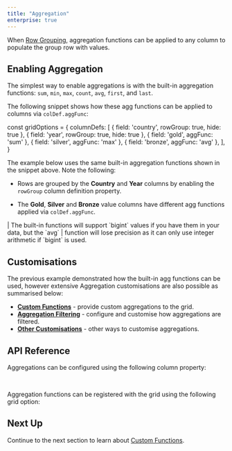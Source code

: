 ```yaml
---
title: "Aggregation"
enterprise: true
---
```


When [Row Grouping](/grouping/), aggregation functions can be applied to any column to populate the group row with values.

## Enabling Aggregation

The simplest way to enable aggregations is with the built-in aggregation functions: `sum`, `min`, `max`, `count`, `avg`, `first`, and `last`. 

The following snippet shows how these agg functions can be applied to columns via `colDef.aggFunc`:

<snippet>
const gridOptions = {
    columnDefs: [
        { field: 'country', rowGroup: true, hide: true },
        { field: 'year', rowGroup: true, hide: true }, 
        { field: 'gold', aggFunc: 'sum' },
        { field: 'silver', aggFunc: 'max' },
        { field: 'bronze', aggFunc: 'avg' },
    ],
}
</snippet>

The example below uses the same built-in aggregation functions shown in the snippet above. Note the following:

- Rows are grouped by the **Country** and **Year** columns by enabling the `rowGroup` column definition property.

- The **Gold**, **Silver** and **Bronze** value columns have different agg functions applied via `colDef.aggFunc`.

<GridExampleRunner title='Enabling Aggregation' name='enabling-aggregation' type='generated' options='{ "enterprise": true, "exampleHeight": 540, "modules": ["clientside", "rowgrouping", "menu", "columnpanel", "filterpanel", "setfilter"] }'></GridExampleRunner>

<note>
| The built-in functions will support `bigint` values if you have them in your data, but the `avg`
| function will lose precision as it can only use integer arithmetic if `bigint` is used.
</note>

## Customisations

The previous example demonstrated how the built-in agg functions can be used, however extensive Aggregation customisations
are also possible as summarised below:

- **[Custom Functions](/aggregation-custom-functions/)** - provide custom aggregations to the grid.
- **[Aggregation Filtering](/aggregation-filtering/)** - configure and customise how aggregations are filtered.
- **[Other Customisations](/aggregation-other/)** - other ways to customise aggregations.

## API Reference

Aggregations can be configured using the following column property:

<api-documentation source='column-properties/properties.json' section='grouping' names='["aggFunc"]'></api-documentation>

<br>

Aggregation functions can be registered with the grid using the following grid option:

<api-documentation source='grid-options/properties.json' section='rowPivoting' names='["aggFuncs"]'></api-documentation>

## Next Up

Continue to the next section to learn about [Custom Functions](/aggregation-custom-functions/).
